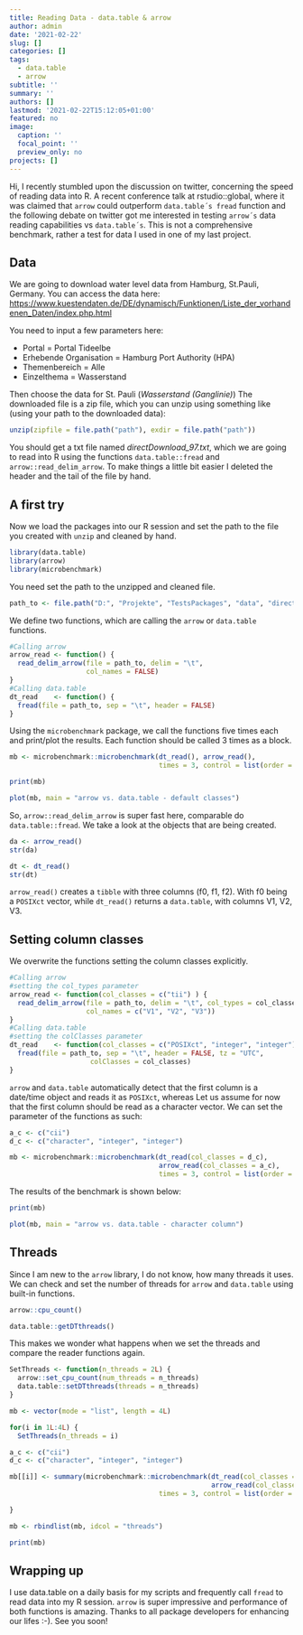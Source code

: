 ```yaml
---
title: Reading Data - data.table & arrow
author: admin
date: '2021-02-22'
slug: []
categories: []
tags:
  - data.table
  - arrow
subtitle: ''
summary: ''
authors: []
lastmod: '2021-02-22T15:12:05+01:00'
featured: no
image:
  caption: ''
  focal_point: ''
  preview_only: no
projects: []
---
```


Hi,
I recently stumbled upon the discussion on twitter, concerning the speed of reading data into R. A recent conference talk at rstudio::global, where it was claimed that `arrow` could outperform `data.table´s fread` function and the following debate on twitter got me interested in testing `arrow´s` data reading capabilities vs `data.table´s`. This is not a comprehensive benchmark, rather a test for data I used in one of my last project. 

## Data

We are going to download water level data from Hamburg, St.Pauli, Germany.
You can access the data here: <https://www.kuestendaten.de/DE/dynamisch/Funktionen/Liste_der_vorhandenen_Daten/index.php.html>

You need to input a few parameters here:

- Portal                 = Portal Tideelbe
- Erhebende Organisation = Hamburg Port Authority (HPA)
- Themenbereich          = Alle
- Einzelthema            = Wasserstand

Then choose the data for St. Pauli (*Wasserstand (Ganglinie)*)
The downloaded file is a zip file, which you can unzip using something like (using your path to the downloaded data):

```r
unzip(zipfile = file.path("path"), exdir = file.path("path"))
```

You should get a txt file named *directDownload_97.txt*, which we are going to read into R using the functions `data.table::fread` and `arrow::read_delim_arrow`. To make things a little bit easier I deleted the header and the tail of the file by hand.

## A first try

Now we load the packages into our R session and set the path to the file you created with `unzip` and cleaned by hand.

```r
library(data.table)
library(arrow)
library(microbenchmark)
```

You need set the path to the unzipped and cleaned file.

```r
path_to <- file.path("D:", "Projekte", "TestsPackages", "data", "directDownload_97.txt")
```

We define two functions, which are calling the `arrow` or `data.table` functions.

```r
#Calling arrow
arrow_read <- function() {
  read_delim_arrow(file = path_to, delim = "\t", 
                   col_names = FALSE)
}
#Calling data.table
dt_read    <- function() {
  fread(file = path_to, sep = "\t", header = FALSE)
}
```

Using the `microbenchmark` package, we call the functions five times each and print/plot the results. Each function should be called 3 times as a block. 

```r
mb <- microbenchmark::microbenchmark(dt_read(), arrow_read(),  
                                     times = 3, control = list(order = "block"))
```

```r
print(mb)
```

```r
plot(mb, main = "arrow vs. data.table - default classes")
```

So, `arrow::read_delim_arrow` is super fast here, comparable do `data.table::fread`. We take a look at the objects that are being created.

```r
da <- arrow_read()
str(da)
```


```r
dt <- dt_read()
str(dt)
```

`arrow_read()` creates a `tibble` with three columns (f0, f1, f2). With f0 being a `POSIXct` vector, while `dt_read()` returns a `data.table`, with columns V1, V2, V3. 

## Setting column classes

We overwrite the functions setting the column classes explicitly.

```r
#Calling arrow
#setting the col_types parameter
arrow_read <- function(col_classes = c("tii") ) {
  read_delim_arrow(file = path_to, delim = "\t", col_types = col_classes, 
                   col_names = c("V1", "V2", "V3"))
}
#Calling data.table
#setting the colClasses parameter
dt_read    <- function(col_classes = c("POSIXct", "integer", "integer")) {
  fread(file = path_to, sep = "\t", header = FALSE, tz = "UTC",
                    colClasses = col_classes)
}

```

`arrow` and `data.table` automatically detect that the first column is a date/time object and reads it as `POSIXct`, whereas Let us assume for now that the first column should be read as a character vector. We can set the parameter of the functions as such:


```r

a_c <- c("cii")
d_c <- c("character", "integer", "integer")

mb <- microbenchmark::microbenchmark(dt_read(col_classes = d_c),
                                     arrow_read(col_classes = a_c),
                                     times = 3, control = list(order = "block"))
```

The results of the benchmark is shown below:

```r
print(mb)
```

```r
plot(mb, main = "arrow vs. data.table - character column")
```

## Threads

Since I am new to the `arrow` library, I do not know, how many threads it uses. We can check and set the number of threads for `arrow` and `data.table` using built-in functions.

```r
arrow::cpu_count()
```

```r
data.table::getDTthreads()
```

This makes we wonder what happens when we set the threads and compare the reader functions again.

```r
SetThreads <- function(n_threads = 2L) {
  arrow::set_cpu_count(num_threads = n_threads)
  data.table::setDTthreads(threads = n_threads)
}
```


```r
mb <- vector(mode = "list", length = 4L)

for(i in 1L:4L) {
  SetThreads(n_threads = i)

a_c <- c("cii")
d_c <- c("character", "integer", "integer")

mb[[i]] <- summary(microbenchmark::microbenchmark(dt_read(col_classes = d_c),
                                                  arrow_read(col_classes = a_c),
                                     times = 3, control = list(order = "block")))

}

mb <- rbindlist(mb, idcol = "threads")
```
```r
print(mb)
```


## Wrapping up

I use data.table on a daily basis for my scripts and frequently call `fread` to read data into my R session. `arrow` is super impressive and performance of both functions is amazing. Thanks to all package developers for enhancing our lifes :-). See you soon!
